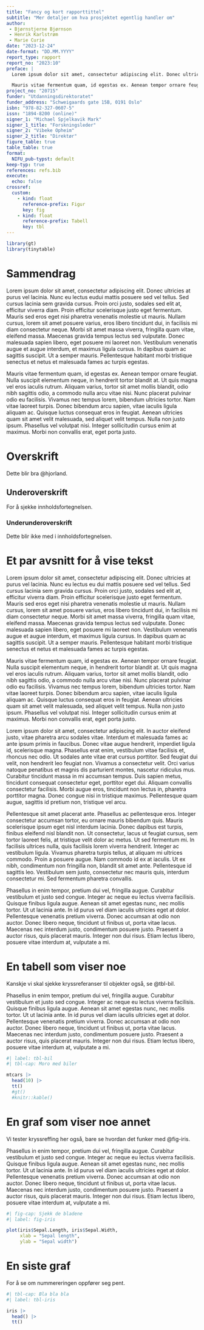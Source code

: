 ```yaml
---
title: "Fancy og kort rapporttittel"
subtitle: "Mer detaljer om hva prosjektet egentlig handler om"
author: 
 - Bjørnstjerne Bjørnson
 - Henrik Karlstrøm
 - Marie Curie
date: "2023-12-24"
date-format: "DD.MM.YYYY"
report_type: rapport
report_no: "2023:10"
preface: |
  Lorem ipsum dolor sit amet, consectetur adipiscing elit. Donec ultricies at purus vel lacinia. Nunc eu lectus eu dui mattis posuere sed vel tellus. Sed cursus lacinia sem gravida cursus. Proin orci justo, sodales sed elit at, efficitur viverra diam. Proin efficitur scelerisque justo eget fermentum. Mauris sed eros eget nisi pharetra venenatis molestie ut mauris. Nullam cursus, lorem sit amet posuere varius, eros libero tincidunt dui, in facilisis mi diam consectetur neque. Morbi sit amet massa viverra, fringilla quam vitae, eleifend massa. Maecenas gravida tempus lectus sed vulputate. Donec malesuada sapien libero, eget posuere mi laoreet non. Vestibulum venenatis augue et augue interdum, et maximus ligula cursus. In dapibus quam ac sagittis suscipit. Ut a semper mauris. Pellentesque habitant morbi tristique senectus et netus et malesuada fames ac turpis egestas.

  Mauris vitae fermentum quam, id egestas ex. Aenean tempor ornare feugiat. Nulla suscipit elementum neque, in hendrerit tortor blandit at. Ut quis magna vel eros iaculis rutrum. Aliquam varius, tortor sit amet mollis blandit, odio nibh sagittis odio, a commodo nulla arcu vitae nisi. Nunc placerat pulvinar odio eu facilisis. Vivamus nec tempus lorem, bibendum ultricies tortor. Nam vitae laoreet turpis. Donec bibendum arcu sapien, vitae iaculis ligula aliquam ac. Quisque luctus consequat eros in feugiat. Aenean ultricies quam sit amet velit malesuada, sed aliquet velit tempus. Nulla non justo ipsum. Phasellus vel volutpat nisi. Integer sollicitudin cursus enim at maximus. Morbi non convallis erat, eget porta justo.
project_no: "20715"
funder: "Utdanningsdirektoratet"
funder_address: "Schweigaards gate 15B, 0191 Oslo"
isbn: "978-82-327-0607-5"
issn: "1894-8200 (online)"
signer_1: "Michael Spjelkavik Mark"
signer_1_title: "Forskningsleder"
signer_2: "Vibeke Opheim"
signer_2_title: "Direktør"
figure_table: true
table_table: true
format: 
  NIFU_pub-typst: default
keep-typ: true
references: refs.bib
execute: 
  echo: false
crossref:
  custom:
    - kind: float
      reference-prefix: Figur
      key: fig
    - kind: float
      reference-prefix: Tabell
      key: tbl
---
```

```r
library(gt)
library(tinytable)
```



# Sammendrag {.unnumbered}
Lorem ipsum dolor sit amet, consectetur adipiscing elit. Donec ultricies at purus vel lacinia. Nunc eu lectus eudui mattis posuere sed vel tellus. Sed cursus lacinia sem gravida cursus. Proin orci justo, sodales sed elit at, efficitur viverra diam. Proin efficitur scelerisque justo eget fermentum. Mauris sed eros eget nisi pharetra venenatis molestie ut mauris. Nullam cursus, lorem sit amet posuere varius, eros libero tincidunt dui, in facilisis mi diam consectetur neque. Morbi sit amet massa viverra, fringilla quam vitae, eleifend massa. Maecenas gravida tempus lectus sed vulputate. Donec malesuada sapien libero, eget posuere mi laoreet non. Vestibulum venenatis augue et augue interdum, et maximus ligula cursus. In dapibus quam ac sagittis suscipit. Ut a semper mauris. Pellentesque habitant morbi tristique senectus et netus et malesuada fames ac turpis egestas.

  Mauris vitae fermentum quam, id egestas ex. Aenean tempor ornare feugiat. Nulla suscipit elementum neque, in hendrerit tortor blandit at. Ut quis magna vel eros iaculis rutrum. Aliquam varius, tortor sit amet mollis blandit, odio nibh sagittis odio, a commodo nulla arcu vitae nisi. Nunc placerat pulvinar odio eu facilisis. Vivamus nec tempus lorem, bibendum ultricies tortor. Nam vitae laoreet turpis. Donec bibendum arcu sapien, vitae iaculis ligula aliquam ac. Quisque luctus consequat eros in feugiat. Aenean ultricies quam sit amet velit malesuada, sed aliquet velit tempus. Nulla non justo ipsum. Phasellus vel volutpat nisi. Integer sollicitudin cursus enim at maximus. Morbi non convallis erat, eget porta justo.

# Overskrift

Dette blir bra @hjorland.

## Underoverskrift

For å sjekke innholdsfortegnelsen.

### Underunderoverskrift

Dette blir ikke med i innholdsfortegnelsen.

# Et par avsnitt for å vise tekst



Lorem ipsum dolor sit amet, consectetur adipiscing elit. Donec ultricies at purus vel lacinia. Nunc eu lectus eu dui mattis posuere sed vel tellus. Sed cursus lacinia sem gravida cursus. Proin orci justo, sodales sed elit at, efficitur viverra diam. Proin efficitur scelerisque justo eget fermentum. Mauris sed eros eget nisi pharetra venenatis molestie ut mauris. Nullam cursus, lorem sit amet posuere varius, eros libero tincidunt dui, in facilisis mi diam consectetur neque. Morbi sit amet massa viverra, fringilla quam vitae, eleifend massa. Maecenas gravida tempus lectus sed vulputate. Donec malesuada sapien libero, eget posuere mi laoreet non. Vestibulum venenatis augue et augue interdum, et maximus ligula cursus. In dapibus quam ac sagittis suscipit. Ut a semper mauris. Pellentesque habitant morbi tristique senectus et netus et malesuada fames ac turpis egestas.

Mauris vitae fermentum quam, id egestas ex. Aenean tempor ornare feugiat. Nulla suscipit elementum neque, in hendrerit tortor blandit at. Ut quis magna vel eros iaculis rutrum. Aliquam varius, tortor sit amet mollis blandit, odio nibh sagittis odio, a commodo nulla arcu vitae nisi. Nunc placerat pulvinar odio eu facilisis. Vivamus nec tempus lorem, bibendum ultricies tortor. Nam vitae laoreet turpis. Donec bibendum arcu sapien, vitae iaculis ligula aliquam ac. Quisque luctus consequat eros in feugiat. Aenean ultricies quam sit amet velit malesuada, sed aliquet velit tempus. Nulla non justo ipsum. Phasellus vel volutpat nisi. Integer sollicitudin cursus enim at maximus. Morbi non convallis erat, eget porta justo.

Lorem ipsum dolor sit amet, consectetur adipiscing elit. In auctor eleifend justo, vitae pharetra arcu sodales vitae. Interdum et malesuada fames ac ante ipsum primis in faucibus. Donec vitae augue hendrerit, imperdiet ligula id, scelerisque magna. Phasellus erat enim, vestibulum vitae facilisis et, rhoncus nec odio. Ut sodales ante vitae erat cursus porttitor. Sed feugiat dui velit, non hendrerit leo feugiat non. Vivamus a consectetur velit. Orci varius natoque penatibus et magnis dis parturient montes, nascetur ridiculus mus. Curabitur tincidunt massa in mi accumsan tempus. Duis sapien metus, tincidunt consequat consectetur eget, porttitor eget dui. Aliquam convallis consectetur facilisis. Morbi augue eros, tincidunt non lectus in, pharetra porttitor magna. Donec congue nisi in tristique maximus. Pellentesque quam augue, sagittis id pretium non, tristique vel arcu.

Pellentesque sit amet placerat ante. Phasellus ac pellentesque eros. Integer consectetur accumsan tortor, eu ornare mauris bibendum quis. Mauris scelerisque ipsum eget nisl interdum lacinia. Donec dapibus est turpis, finibus eleifend nisl blandit non. Ut consectetur, lacus ut feugiat cursus, sem tortor laoreet felis, at tristique velit dolor ac metus. Ut sed fermentum mi. In facilisis ultrices nulla, quis facilisis lorem viverra hendrerit. Integer ac vestibulum ligula. Vivamus pharetra turpis tellus, at aliquam mi ultrices commodo. Proin a posuere augue. Nam commodo id ex at iaculis. Ut ex nibh, condimentum non fringilla non, blandit sit amet ante. Pellentesque id sagittis leo. Vestibulum sem justo, consectetur nec mauris quis, interdum consectetur mi. Sed fermentum pharetra convallis.

Phasellus in enim tempor, pretium dui vel, fringilla augue. Curabitur vestibulum et justo sed congue. Integer ac neque eu lectus viverra facilisis. Quisque finibus ligula augue. Aenean sit amet egestas nunc, nec mollis tortor. Ut ut lacinia ante. In id purus vel diam iaculis ultricies eget at dolor. Pellentesque venenatis pretium viverra. Donec accumsan at odio non auctor. Donec libero neque, tincidunt ut finibus ut, porta vitae lacus. Maecenas nec interdum justo, condimentum posuere justo. Praesent a auctor risus, quis placerat mauris. Integer non dui risus. Etiam lectus libero, posuere vitae interdum at, vulputate a mi. 


# En tabell som viser noe

Kanskje vi skal sjekke kryssreferanser til objekter også, se @tbl-bil.

Phasellus in enim tempor, pretium dui vel, fringilla augue. Curabitur vestibulum et justo sed congue. Integer ac neque eu lectus viverra facilisis. Quisque finibus ligula augue. Aenean sit amet egestas nunc, nec mollis tortor. Ut ut lacinia ante. In id purus vel diam iaculis ultricies eget at dolor. Pellentesque venenatis pretium viverra. Donec accumsan at odio non auctor. Donec libero neque, tincidunt ut finibus ut, porta vitae lacus. Maecenas nec interdum justo, condimentum posuere justo. Praesent a auctor risus, quis placerat mauris. Integer non dui risus. Etiam lectus libero, posuere vitae interdum at, vulputate a mi.


```r
#| label: tbl-bil
#| tbl-cap: Moro med biler

mtcars |> 
  head(10) |>
  tt()
  #gt()
  #knitr::kable()
```


# En graf som viser noe annet

Vi tester kryssreffing her også, bare se hvordan det funker med @fig-iris.

Phasellus in enim tempor, pretium dui vel, fringilla augue. Curabitur vestibulum et justo sed congue. Integer ac neque eu lectus viverra facilisis. Quisque finibus ligula augue. Aenean sit amet egestas nunc, nec mollis tortor. Ut ut lacinia ante. In id purus vel diam iaculis ultricies eget at dolor. Pellentesque venenatis pretium viverra. Donec accumsan at odio non auctor. Donec libero neque, tincidunt ut finibus ut, porta vitae lacus. Maecenas nec interdum justo, condimentum posuere justo. Praesent a auctor risus, quis placerat mauris. Integer non dui risus. Etiam lectus libero, posuere vitae interdum at, vulputate a mi.

```r
#| fig-cap: Sjekk de bladene
#| label: fig-iris

plot(iris$Sepal.Length, iris$Sepal.Width,
     xlab = "Sepal length",
     ylab = "Sepal width")
```

# En siste graf

For å se om nummereringen oppfører seg pent.

```r
#| tbl-cap: Bla bla bla
#| label: tbl-iris

iris |> 
  head() |> 
  tt()
```

